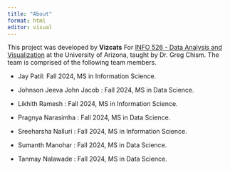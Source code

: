 ```yaml
---
title: "About"
format: html
editor: visual
---
```


This project was developed by **Vizcats** For [INFO 526 - Data Analysis and Visualization](https://datavizaz.org/) at the University of Arizona, taught by Dr. Greg Chism. The team is comprised of the following team members.


-   Jay Patil: Fall 2024, MS in Information Science.

-   Johnson Jeeva John Jacob : Fall 2024, MS in Data Science.

-   Likhith Ramesh : Fall 2024, MS in Information Science.

-   Pragnya Narasimha : Fall 2024, MS in Data Science.

-   Sreeharsha Nalluri : Fall 2024, MS in Information Science.

-   Sumanth Manohar : Fall 2024, MS in Data Science.

-   Tanmay Nalawade : Fall 2024, MS in Data Science.

